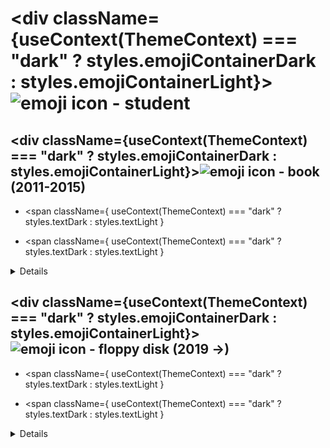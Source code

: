 


<div>

<div>

# <div className={useContext(ThemeContext) === "dark" ? styles.emojiContainerDark : styles.emojiContainerLight}><FormattedMessage id="study" /> <Image src='/emojis/study.svg' alt='emoji icon - student' width={36} height={36}/></div>

<div>

## <div className={useContext(ThemeContext) === "dark" ? styles.emojiContainerDark : styles.emojiContainerLight}><Image src='/emojis/book.svg' alt='emoji icon - book' width={24} height={24}/> <FormattedMessage id="unihelsinki" /> (2011-2015)</div>

- <span
    className={
      useContext(ThemeContext) === "dark" ? styles.textDark : styles.textLight
    }
  >
    <FormattedMessage id="russianStudies" />
  </span>
- <span
    className={
      useContext(ThemeContext) === "dark" ? styles.textDark : styles.textLight
    }
  >
    <FormattedMessage id="unihelGraduated" />
  </span>

<Details
  title={<FormattedMessage id="mastersThesis" />}
  text="The perception of Gaito Gazdanov in the press (1926-1939)"
  link="https://helka.helsinki.fi/permalink/358UOH_INST/q5v72t/alma9929028163506253"
  theme={useContext(ThemeContext)}
  description={<FormattedMessage id="library" />}
/>

<HelsinkiProgress />

</div>

<div>

## <div className={useContext(ThemeContext) === "dark" ? styles.emojiContainerDark : styles.emojiContainerLight}><Image data-theme={useContext(ThemeContext)} src='/emojis/floppy.svg' alt='emoji icon - floppy disk' width={24} height={24}/> <FormattedMessage id="lab" /> (2019 →)</div>

- <span
    className={
      useContext(ThemeContext) === "dark" ? styles.textDark : styles.textLight
    }
  >
    <FormattedMessage id="computerScience" />
  </span>
- <span
    className={
      useContext(ThemeContext) === "dark" ? styles.textDark : styles.textLight
    }
  >
    <FormattedMessage id="labStudies" />
  </span>

<Details
  title={<FormattedMessage id="transcript" />}
  link="./transcript.pdf"
  theme={useContext(ThemeContext)}
  description="PDF, 0.25 MB"
/>

<LabProgress />

</div>

</div>

<div>

# <div className={useContext(ThemeContext) === "dark" ? styles.emojiContainerDark : styles.emojiContainerLight}><FormattedMessage id="coursesAndCertificates" /> <Image src='/emojis/writing.svg' alt='emoji icon - writing hand' width={36} height={36}/></div>

<div>

## <div className={useContext(ThemeContext) === "dark" ? styles.emojiContainerDark : styles.emojiContainerLight}><Image data-theme={useContext(ThemeContext)} src='/emojis/comet.svg' alt='emoji icon - comet' width={24} height={24}/> <FormattedMessage id="courses" /></div>

- <span
    className={
      useContext(ThemeContext) === "dark" ? styles.textDark : styles.textLight
    }
  >
    [Frontend Masters](https://frontendmasters.com/u/villivald/)
  </span>
- <span
    className={
      useContext(ThemeContext) === "dark" ? styles.textDark : styles.textLight
    }
  >
    [Coursera](https://www.coursera.org/account/accomplishments/certificate/XXH88UHKWCNW)
  </span>
- <span
    className={
      useContext(ThemeContext) === "dark" ? styles.textDark : styles.textLight
    }
  >
    [<FormattedMessage id="other" />
    ](https://www.linkedin.com/in/villivald/)
  </span>

</div>

<div>

## <div className={useContext(ThemeContext) === "dark" ? styles.emojiContainerDark : styles.emojiContainerLight}><Image src='/emojis/fire.svg' alt='emoji icon - fire' width={24} height={24}/> <FormattedMessage id="certificates" /></div>

- <span
    className={
      useContext(ThemeContext) === "dark" ? styles.textDark : styles.textLight
    }
  >
    [TypeScript](https://www.udemy.com/certificate/UC-5abfefff-c2bc-491a-8d81-8610171f981c/)
  </span>
- <span
    className={
      useContext(ThemeContext) === "dark" ? styles.textDark : styles.textLight
    }
  >
    [freeCodeCamp](https://www.freecodecamp.org/villivald)
  </span>
- <span
    className={
      useContext(ThemeContext) === "dark" ? styles.textDark : styles.textLight
    }
  >
    [<FormattedMessage id="other" />
    ](https://www.linkedin.com/in/villivald/)
  </span>

</div>

</div>

</div>

